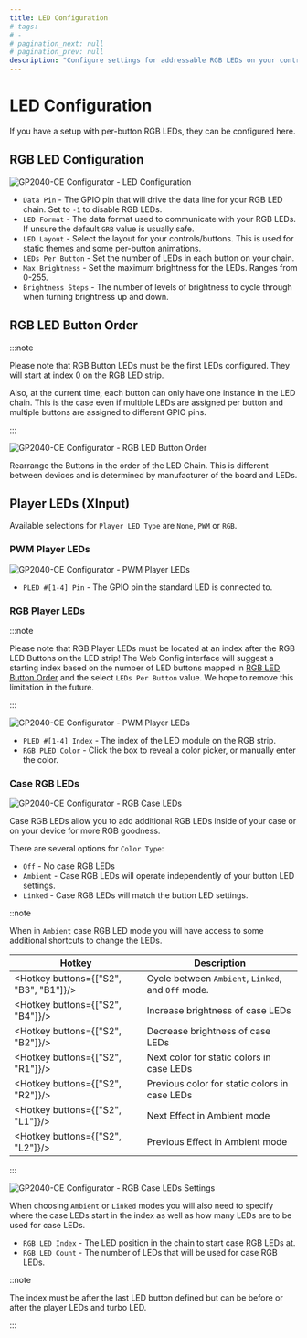 ```yaml
---
title: LED Configuration
# tags:
# -
# pagination_next: null
# pagination_prev: null
description: "Configure settings for addressable RGB LEDs on your controller"
---
```


# LED Configuration

If you have a setup with per-button RGB LEDs, they can be configured here.

## RGB LED Configuration

![GP2040-CE Configurator - LED Configuration](../../assets/images/gpc-rgb-led-config.png)

- `Data Pin` - The GPIO pin that will drive the data line for your RGB LED chain. Set to `-1` to disable RGB LEDs.
- `LED Format` - The data format used to communicate with your RGB LEDs. If unsure the default `GRB` value is usually safe.
- `LED Layout` - Select the layout for your controls/buttons. This is used for static themes and some per-button animations.
- `LEDs Per Button` - Set the number of LEDs in each button on your chain.
- `Max Brightness` - Set the maximum brightness for the LEDs. Ranges from 0-255.
- `Brightness Steps` - The number of levels of brightness to cycle through when turning brightness up and down.

## RGB LED Button Order

:::note

Please note that RGB Button LEDs must be the first LEDs configured. They will start at index 0 on the RGB LED strip.

Also, at the current time, each button can only have one instance in the LED chain. This is the case even if multiple LEDs are assigned per button and multiple buttons are assigned to different GPIO pins.

:::

![GP2040-CE Configurator - RGB LED Button Order](../../assets/images/gpc-rgb-led-button-order.png)

Rearrange the Buttons in the order of the LED Chain. This is different between devices and is determined by manufacturer of the board and LEDs.

## Player LEDs (XInput)

Available selections for `Player LED Type` are `None`, `PWM` or `RGB`.

### PWM Player LEDs

![GP2040-CE Configurator - PWM Player LEDs](../../assets/images/gpc-pled-pwm.png)

- `PLED #[1-4] Pin` - The GPIO pin the standard LED is connected to.

### RGB Player LEDs

:::note

Please note that RGB Player LEDs must be located at an index after the RGB LED Buttons on the LED strip! The Web Config interface will suggest a starting index based on the number of LED buttons mapped in [RGB LED Button Order](#rgb-led-button-order) and the select `LEDs Per Button` value. We hope to remove this limitation in the future.

:::

![GP2040-CE Configurator - PWM Player LEDs](../../assets/images/gpc-pled-rgb.png)

- `PLED #[1-4] Index` - The index of the LED module on the RGB strip.
- `RGB PLED Color` - Click the box to reveal a color picker, or manually enter the color.

### Case RGB LEDs

![GP2040-CE Configurator - RGB Case LEDs](../../assets/images/gpc-rgb-case-leds.png)

Case RGB LEDs allow you to add additional RGB LEDs inside of your case or on your device for more RGB goodness.

There are several options for `Color Type`:
- `Off` - No case RGB LEDs
- `Ambient` - Case RGB LEDs will operate independently of your button LED settings.
- `Linked` - Case RGB LEDs will match the button LED settings.

::note

When in `Ambient` case RGB LED mode you will have access to some additional shortcuts to change the LEDs.

| Hotkey                                 | Description                                        |
| -------------------------------------- | -------------------------------------------------- |
| <Hotkey buttons={["S2", "B3", "B1"]}/> | Cycle between `Ambient`, `Linked`, and `Off` mode. |
| <Hotkey buttons={["S2", "B4"]}/>       | Increase brightness of case LEDs                   |
| <Hotkey buttons={["S2", "B2"]}/>       | Decrease brightness of case LEDs                   |
| <Hotkey buttons={["S2", "R1"]}/>       | Next color for static colors in case LEDs          |
| <Hotkey buttons={["S2", "R2"]}/>       | Previous color for static colors in case LEDs      |
| <Hotkey buttons={["S2", "L1"]}/>       | Next Effect in Ambient mode                        |
| <Hotkey buttons={["S2", "L2"]}/>       | Previous Effect in Ambient mode                    |

:::

![GP2040-CE Configurator - RGB Case LEDs Settings](../../assets/images/gpc-rgb-case-leds-settings.png)

When choosing `Ambient` or `Linked` modes you will also need to specify where the case LEDs start in the index as well as how many LEDs are to be used for case LEDs.
- `RGB LED Index` - The LED position in the chain to start case RGB LEDs at.
- `RGB LED Count` - The number of LEDs that will be used for case RGB LEDs.

::note

The index must be after the last LED button defined but can be before or after the player LEDs and turbo LED.

:::